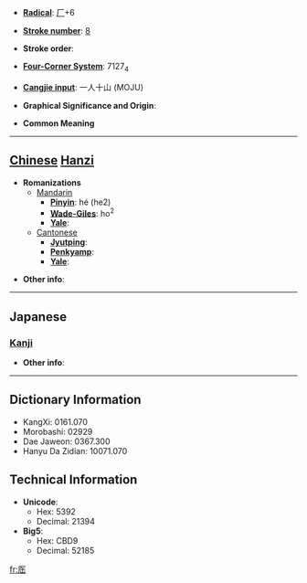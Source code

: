 * '''[[Wiktionary:Chinese radical index| Radical]]''': [[Wiktionary:Chinese radical index 厂|厂]]+6

* '''[[Wiktionary:Chinese total strokes index|Stroke number]]''': [[Wiktionary:Chinese total strokes index 8|8]]

* '''Stroke order''': 

* '''[[Wiktionary:Chinese four corner index|Four-Corner System]]''': 7127<sub>4</sub>

* '''[[Wiktionary:Chinese Cangjie index|Cangjie input]]''': 一人十山 (MOJU)

* '''Graphical Significance and Origin''': 

* '''Common Meaning'''

----

== [[Chinese]] [[Hanzi]] ==

* '''Romanizations'''
** [[Mandarin]]
*** '''[[Pinyin]]''': hé (he2)
*** '''[[Wade-Giles]]''': ho<sup>2</sup>
*** '''[[Yale]]''': 
**[[Cantonese]]
***'''[[Jyutping]]''':
***'''[[Penkyamp]]''': 
***'''[[Yale]]''': 

* '''Other info''': 

----

==Japanese==
===[[Kanji]]===
{{kanji|on readings=[[かふ]] (kafu), [[こふ]] (kofu), [[けふ]] (kefu)|kun readings=}}

* '''Other info''':  

----

== Dictionary Information ==

* KangXi: 0161.070
* Morobashi: 02929
* Dae Jaweon: 0367.300
* Hanyu Da Zidian: 10071.070

== Technical Information ==

* '''Unicode''':
** Hex: 5392
** Decimal: 21394
* '''Big5''':
** Hex: CBD9
** Decimal: 52185

[[fr:厒]]